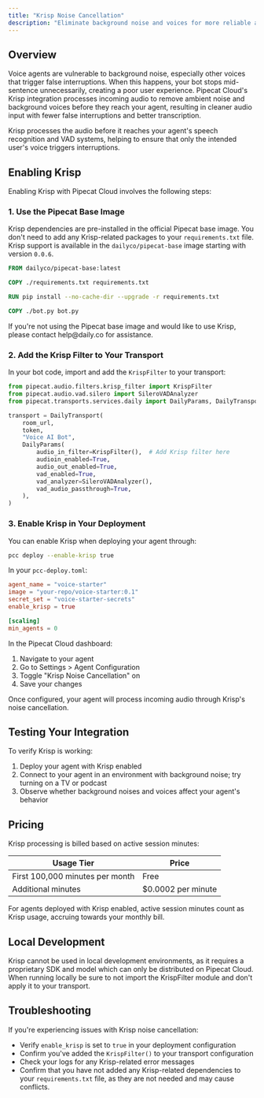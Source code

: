 ```yaml
---
title: "Krisp Noise Cancellation"
description: "Eliminate background noise and voices for more reliable agent interactions"
---
```


## Overview

Voice agents are vulnerable to background noise, especially other voices that trigger false interruptions. When this happens, your bot stops mid-sentence unnecessarily, creating a poor user experience. Pipecat Cloud's Krisp integration processes incoming audio to remove ambient noise and background voices before they reach your agent, resulting in cleaner audio input with fewer false interruptions and better transcription.

<Info>
  Krisp processes the audio before it reaches your agent's speech recognition
  and VAD systems, helping to ensure that only the intended user's voice
  triggers interruptions.
</Info>

## Enabling Krisp

Enabling Krisp with Pipecat Cloud involves the following steps:

### 1. Use the Pipecat Base Image

Krisp dependencies are pre-installed in the official Pipecat base image. You don't need to add any Krisp-related packages to your `requirements.txt` file. Krisp support is available in the `dailyco/pipecat-base` image starting with version `0.0.6`.

```dockerfile
FROM dailyco/pipecat-base:latest

COPY ./requirements.txt requirements.txt

RUN pip install --no-cache-dir --upgrade -r requirements.txt

COPY ./bot.py bot.py
```

<Note>
  If you're not using the Pipecat base image and would like to use Krisp, please
  contact help@daily.co for assistance.
</Note>

### 2. Add the Krisp Filter to Your Transport

In your bot code, import and add the `KrispFilter` to your transport:

```python
from pipecat.audio.filters.krisp_filter import KrispFilter
from pipecat.audio.vad.silero import SileroVADAnalyzer
from pipecat.transports.services.daily import DailyParams, DailyTransport

transport = DailyTransport(
    room_url,
    token,
    "Voice AI Bot",
    DailyParams(
        audio_in_filter=KrispFilter(),  # Add Krisp filter here
        audioin_enabled=True,
        audio_out_enabled=True,
        vad_enabled=True,
        vad_analyzer=SileroVADAnalyzer(),
        vad_audio_passthrough=True,
    ),
)
```

### 3. Enable Krisp in Your Deployment

You can enable Krisp when deploying your agent through:

<Tabs>
  <Tab title="CLI">
  
  ```bash
  pcc deploy --enable-krisp true
  ```

  </Tab>
  <Tab title="Config File">
  
In your `pcc-deploy.toml`:
    
```toml
agent_name = "voice-starter"
image = "your-repo/voice-starter:0.1"
secret_set = "voice-starter-secrets"
enable_krisp = true

[scaling]
min_agents = 0

```
  </Tab>
  <Tab title="Dashboard">

  In the Pipecat Cloud dashboard:

  1. Navigate to your agent
  2. Go to Settings > Agent Configuration
  3. Toggle "Krisp Noise Cancellation" on
  4. Save your changes

  </Tab>
</Tabs>

<Check>
  Once configured, your agent will process incoming audio through Krisp's noise
  cancellation.
</Check>

## Testing Your Integration

To verify Krisp is working:

1. Deploy your agent with Krisp enabled
2. Connect to your agent in an environment with background noise; try turning on a TV or podcast
3. Observe whether background noises and voices affect your agent's behavior

## Pricing

Krisp processing is billed based on active session minutes:

| Usage Tier                      | Price              |
| ------------------------------- | ------------------ |
| First 100,000 minutes per month | Free               |
| Additional minutes              | $0.0002 per minute |

<Note>
  For agents deployed with Krisp enabled, active session minutes count as Krisp
  usage, accruing towards your monthly bill.
</Note>

## Local Development

Krisp cannot be used in local development environments, as it requires a proprietary SDK and model which can only be distributed on Pipecat Cloud. When running locally be sure to not import the KrispFilter module and don't apply it to your transport.

## Troubleshooting

If you're experiencing issues with Krisp noise cancellation:

- Verify `enable_krisp` is set to `true` in your deployment configuration
- Confirm you've added the `KrispFilter()` to your transport configuration
- Check your logs for any Krisp-related error messages
- Confirm that you have not added any Krisp-related dependencies to your `requirements.txt` file, as they are not needed and may cause conflicts.
```
